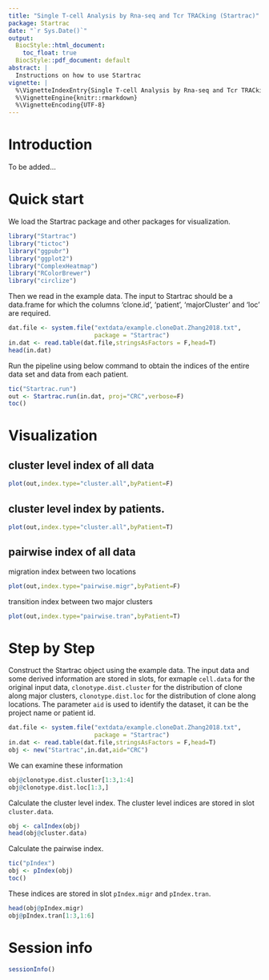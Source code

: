 ```yaml
---
title: "Single T-cell Analysis by Rna-seq and Tcr TRACking (Startrac)"
package: Startrac
date: "`r Sys.Date()`"
output: 
  BiocStyle::html_document:
    toc_float: true    
  BiocStyle::pdf_document: default
abstract: |
  Instructions on how to use Startrac
vignette: |
  %\VignetteIndexEntry{Single T-cell Analysis by Rna-seq and Tcr TRACking (Startrac)}
  %\VignetteEngine{knitr::rmarkdown}
  %\VignetteEncoding{UTF-8}
---
```


# Introduction
To be added...

# Quick start
We load the Startrac package and other packages for visualization.
```r
library("Startrac")
library("tictoc")
library("ggpubr")
library("ggplot2")
library("ComplexHeatmap")
library("RColorBrewer")
library("circlize")
```

Then we read in the example data. The input to Startrac should be a data.frame for which the columns 'clone.id', 'patient', 'majorCluster' and 'loc' are required.
```r
dat.file <- system.file("extdata/example.cloneDat.Zhang2018.txt",
                        package = "Startrac")
in.dat <- read.table(dat.file,stringsAsFactors = F,head=T)
head(in.dat)
```

Run the pipeline using below command to obtain the indices of the entire data set and data from each patient.
```r
tic("Startrac.run")
out <- Startrac.run(in.dat, proj="CRC",verbose=F)
toc()
```


# Visualization

## cluster level index of all data
```r
plot(out,index.type="cluster.all",byPatient=F)
```

## cluster level index by patients.
```r
plot(out,index.type="cluster.all",byPatient=T)
```

## pairwise index of all data

migration index between two locations
```r
plot(out,index.type="pairwise.migr",byPatient=F)
```

transition index between two major clusters
```r
plot(out,index.type="pairwise.tran",byPatient=T)
```

# Step by Step

Construct the Startrac object using the example data. The input data and some derived information are stored in slots, for exmaple `cell.data` for the original input data, `clonotype.dist.cluster` for the distribution of clone along major clusters, `clonotype.dist.loc` for the distribution of clone along locations. The parameter `aid` is used to identify the dataset, it can be the project name or patient id.  
```r
dat.file <- system.file("extdata/example.cloneDat.Zhang2018.txt",
                        package = "Startrac")
in.dat <- read.table(dat.file,stringsAsFactors = F,head=T)
obj <- new("Startrac",in.dat,aid="CRC")
```

We can examine these information
```r
obj@clonotype.dist.cluster[1:3,1:4]
obj@clonotype.dist.loc[1:3,]
```

Calculate the cluster level index. The cluster level indices are stored in slot `cluster.data`.
```r
obj <- calIndex(obj)
head(obj@cluster.data)
```

Calculate the pairwise index. 
```r
tic("pIndex")
obj <- pIndex(obj)
toc()
```

These indices are stored in slot `pIndex.migr` and `pIndex.tran`.
```r
head(obj@pIndex.migr)
obj@pIndex.tran[1:3,1:6]
```

# Session info {.unnumbered}

```r
sessionInfo()
```
